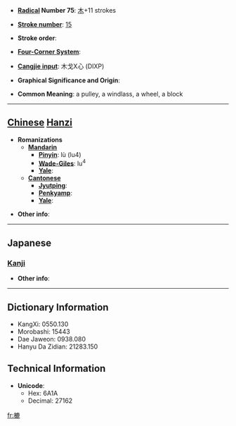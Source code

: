 * '''[[Wiktionary:Chinese radical index| Radical]] Number 75''': [[Wiktionary:Chinese radical index 木|木]]+11 strokes

* '''[[Wiktionary:Chinese total strokes index|Stroke number]]''': [[Wiktionary:Chinese total strokes index 15|15]]

* '''Stroke order''': 

* '''[[Wiktionary:Chinese four corner index|Four-Corner System]]''': 

* '''[[Wiktionary:Chinese Cangjie index|Cangjie input]]''': 木戈X心 (DIXP)

* '''Graphical Significance and Origin''': 

* '''Common Meaning''': a pulley, a windlass, a wheel, a block

----

== [[Chinese]] [[Hanzi]] ==

* '''Romanizations'''
** '''[[Mandarin]]'''
*** '''[[Pinyin]]''': lù (lu4)
*** '''[[Wade-Giles]]''': lu<sup>4</sup>
*** '''[[Yale]]''': 
** '''[[Cantonese]]'''
*** '''[[Jyutping]]''':
*** '''[[Penkyamp]]''': 
*** '''[[Yale]]''': 

* '''Other info''': 

----

==Japanese==
===[[Kanji]]===
{{kanji|on readings=[[ろく]] (roku), [[とく]] (toku), [[どく]] (doku)|kun readings=[[ろくろ]] (rokuro), [[はこ]] (hako)}}

* '''Other info''':  

----

== Dictionary Information ==

* KangXi: 0550.130
* Morobashi: 15443
* Dae Jaweon: 0938.080
* Hanyu Da Zidian: 21283.150

== Technical Information ==

* '''Unicode''':
** Hex: 6A1A
** Decimal: 27162

[[fr:樚]]